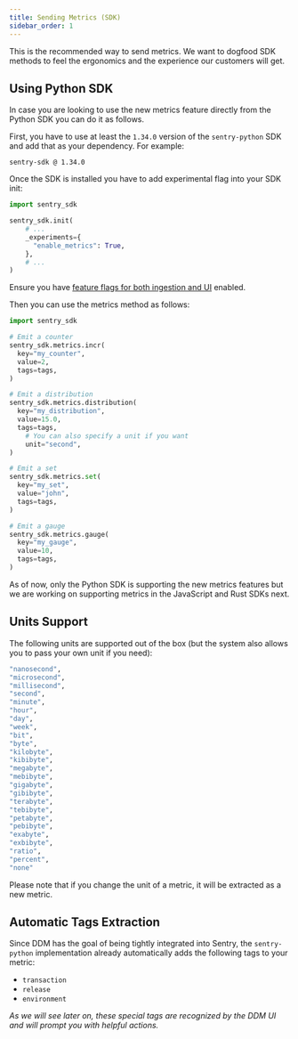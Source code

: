 ```yaml
---
title: Sending Metrics (SDK)
sidebar_order: 1
---
```


<Alert title="Note" level="info">

This is the recommended way to send metrics. We want to dogfood SDK methods to feel the ergonomics and the experience our customers will get.

</Alert>

## Using Python SDK

In case you are looking to use the new metrics feature directly from the Python SDK you can do it as follows.

First, you have to use at least the `1.34.0` version of the `sentry-python` SDK and add that as your dependency. For example:

```
sentry-sdk @ 1.34.0
```

Once the SDK is installed you have to add experimental flag into your SDK init:

```python
import sentry_sdk

sentry_sdk.init(
    # ...
    _experiments={
      "enable_metrics": True,
    },
    # ...
)
```

Ensure you have [feature flags for both ingestion and UI](/delightful-developer-metrics/ui/#enabling-the-ui) enabled.

Then you can use the metrics method as follows:

```python
import sentry_sdk

# Emit a counter
sentry_sdk.metrics.incr(
  key="my_counter",
  value=2,
  tags=tags,
)

# Emit a distribution
sentry_sdk.metrics.distribution(
  key="my_distribution",
  value=15.0,
  tags=tags,
	# You can also specify a unit if you want
	unit="second",
)

# Emit a set
sentry_sdk.metrics.set(
  key="my_set",
  value="john",
  tags=tags,
)

# Emit a gauge
sentry_sdk.metrics.gauge(
  key="my_gauge",
  value=10,
  tags=tags,
)
```

<Alert title="Note" level="note">
As of now, only the Python SDK is supporting the new metrics features but we are working on supporting metrics in the JavaScript and Rust SDKs next.
</Alert>

## Units Support

The following units are supported out of the box (but the system also allows you to pass your own unit if you need):

```bash
"nanosecond",
"microsecond",
"millisecond",
"second",
"minute",
"hour",
"day",
"week",
"bit",
"byte",
"kilobyte",
"kibibyte",
"megabyte",
"mebibyte",
"gigabyte",
"gibibyte",
"terabyte",
"tebibyte",
"petabyte",
"pebibyte",
"exabyte",
"exbibyte",
"ratio",
"percent",
"none"
```

<Alert title="Note" level="note">

Please note that if you change the unit of a metric, it will be extracted as a new metric.

</Alert>

## Automatic Tags Extraction

Since DDM has the goal of being tightly integrated into Sentry, the `sentry-python` implementation already automatically adds the following tags to your metric:

- `transaction`
- `release`
- `environment`

*As we will see later on, these special tags are recognized by the DDM UI and will prompt you with helpful actions.*